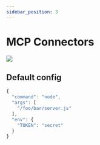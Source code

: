 ```yaml
---
sidebar_position: 3
---
```



# MCP Connectors

![](/img/mcp-connectors-1.png)

## Default config 

```js
{
  "command": "node",
  "args": [
    "/foo/bar/server.js"
  ],
  "env": {
    "TOKEN": "secret"
  }
}
```